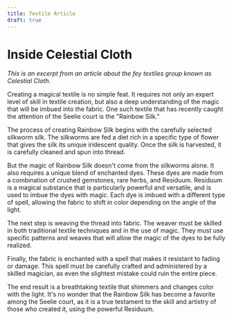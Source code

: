 ```yaml
---
title: Textile Article
draft: true
---
```

# Inside Celestial Cloth

_This is an excerpt from an article about the fey textiles group known as Celestial Cloth._

Creating a magical textile is no simple feat. It requires not only an expert level of skill in textile creation, but also a deep understanding of the magic that will be imbued into the fabric. One such textile that has recently caught the attention of the Seelie court is the "Rainbow Silk."

The process of creating Rainbow Silk begins with the carefully selected silkworm silk. The silkworms are fed a diet rich in a specific type of flower that gives the silk its unique iridescent quality. Once the silk is harvested, it is carefully cleaned and spun into thread.

But the magic of Rainbow Silk doesn't come from the silkworms alone. It also requires a unique blend of enchanted dyes. These dyes are made from a combination of crushed gemstones, rare herbs, and Residuum. Residuum is a magical substance that is particularly powerful and versatile, and is used to imbue the dyes with magic. Each dye is imbued with a different type of spell, allowing the fabric to shift in color depending on the angle of the light.

The next step is weaving the thread into fabric. The weaver must be skilled in both traditional textile techniques and in the use of magic. They must use specific patterns and weaves that will allow the magic of the dyes to be fully realized.

Finally, the fabric is enchanted with a spell that makes it resistant to fading or damage. This spell must be carefully crafted and administered by a skilled magician, as even the slightest mistake could ruin the entire piece.

The end result is a breathtaking textile that shimmers and changes color with the light. It's no wonder that the Rainbow Silk has become a favorite among the Seelie court, as it is a true testament to the skill and artistry of those who created it, using the powerful Residuum.
